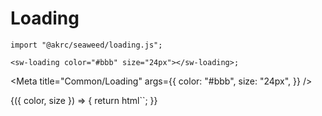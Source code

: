 
# Loading

```tsx
import "@akrc/seaweed/loading.js";

<sw-loading color="#bbb" size="24px"></sw-loading>;
```

<Meta
    title="Common/Loading"
    args={{
        color: "#bbb",
        size: "24px",
    }}
/>

<Canvas>
    <Story name="Page">
        {({ color, size }) => {
            return html`<sw-loading color=${color} size=${size}></sw-loading>`;
        }}
    </Story>
</Canvas>
